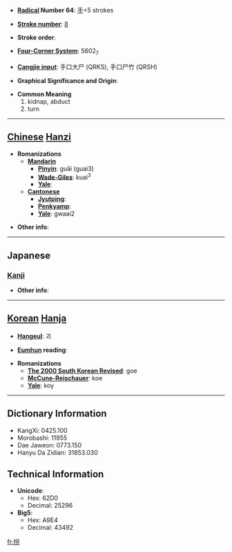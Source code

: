 * '''[[Wiktionary:Chinese radical index| Radical]] Number 64''': [[Wiktionary:Chinese radical index 手|手]]+5 strokes

* '''[[Wiktionary:Chinese total strokes index|Stroke number]]''': [[Wiktionary:Chinese total strokes index 8|8]]

* '''Stroke order''': 

* '''[[Wiktionary:Chinese four corner index|Four-Corner System]]''': 5602<sub>7</sub>

* '''[[Wiktionary:Chinese Cangjie index|Cangjie input]]''': 手口大尸 (QRKS), 手口尸竹 (QRSH)

* '''Graphical Significance and Origin''': 

* '''Common Meaning'''
*#kidnap, abduct
*# turn


----

== [[Chinese]] [[Hanzi]] ==

* '''Romanizations'''
** '''[[Mandarin]]'''
*** '''[[Pinyin]]''': guǎi (guai3)
*** '''[[Wade-Giles]]''': kuai<sup>3</sup>
*** '''[[Yale]]''': 
** '''[[Cantonese]]'''
*** '''[[Jyutping]]''':
*** '''[[Penkyamp]]''': 
*** '''[[Yale]]''': gwaai2

* '''Other info''': 

----

==Japanese==
===[[Kanji]]===
{{kanji|on readings=[[かい]] (kai)|kun readings=[[かたる]] (kataru)}}

* '''Other info''':  

----

== [[Korean]] [[Hanja]] ==

* '''[[Hangeul]]''': 괴

* '''[[Eumhun]] reading''': 

* '''Romanizations'''
** '''[[The 2000 South Korean Revised Romanization|The 2000 South Korean Revised]]''': goe
** '''[[McCune-Reischauer]]''': koe
** '''[[Yale]]''': koy

----

== Dictionary Information ==

* KangXi: 0425.100
* Morobashi: 11955
* Dae Jaweon: 0773.150
* Hanyu Da Zidian: 31853.030

== Technical Information ==

* '''Unicode''':
** Hex: 62D0
** Decimal: 25296
* '''Big5''':
** Hex: A9E4
** Decimal: 43492

[[fr:拐]]